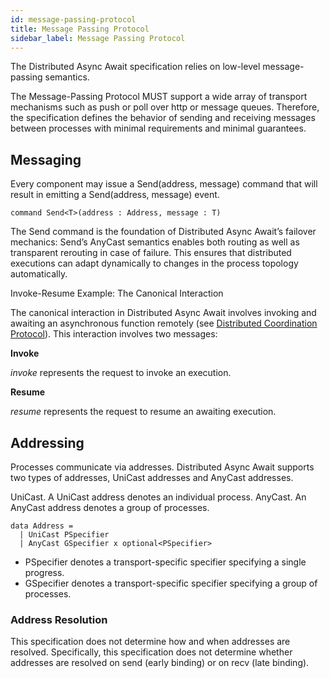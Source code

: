 ```yaml
---
id: message-passing-protocol
title: Message Passing Protocol
sidebar_label: Message Passing Protocol
---
```


The Distributed Async Await specification relies on low-level message-passing semantics.

The Message-Passing Protocol MUST support a wide array of transport mechanisms such as push or poll over http or message queues.
Therefore, the specification defines the behavior of sending and receiving messages between processes with minimal requirements and minimal guarantees.

## Messaging

Every component may issue a Send(address, message) command that will result in emitting a Send(address, message) event.

```text
command Send<T>(address : Address, message : T)
```

The Send command is the foundation of Distributed Async Await’s failover mechanics: Send’s AnyCast semantics enables both routing as well as transparent rerouting in case of failure.
This ensures that distributed executions can adapt dynamically to changes in the process topology automatically.

Invoke-Resume Example: The Canonical Interaction

The canonical interaction in Distributed Async Await involves invoking and awaiting an asynchronous function remotely (see [Distributed Coordination Protocol](/specification/distributed-coordination-protocol)).
This interaction involves two messages:

**Invoke**

_invoke_ represents the request to invoke an execution.

**Resume**

_resume_ represents the request to resume an awaiting execution.

## Addressing

Processes communicate via addresses. Distributed Async Await supports two types of addresses, UniCast addresses and AnyCast addresses.

UniCast. A UniCast address denotes an individual process.
AnyCast. An AnyCast address denotes a group of processes.

```text
data Address =
  | UniCast PSpecifier
  | AnyCast GSpecifier x optional<PSpecifier>
```

- PSpecifier denotes a transport-specific specifier specifying a single progress.
- GSpecifier denotes a transport-specific specifier specifying a group of processes.

### Address Resolution

This specification does not determine how and when addresses are resolved.
Specifically, this specification does not determine whether addresses are resolved on send (early binding) or on recv (late binding).
